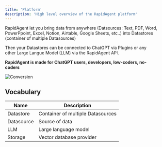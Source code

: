 ```yaml
---
title: 'Platform'
description: 'High level overview of the RapidAgent platform'
---
```


RapidAgent let you bring data from anywhere (Datsources: Text, PDF, Word, PowerPpoint, Excel, Notion, Airtable, Google Sheets, etc..) into Datastores (container of multiple Datasources)

Then your Datastores can be connected to ChatGPT via Plugins or any other Large Langue Model (LLM) via the RapidAgent API.

**RapidAgent is made for ChatGPT users, developers, low-coders, no-coders**

![Conversion](/images/chaindesk-overview.png)

## Vocabulary

| Name       | Description                       |
| ---------- | --------------------------------- |
| Datastore  | Container of multiple Datasources |
| Datasource | Source of data                    |
| LLM        | Large language model              |
| Storage    | Vector database provider          |
